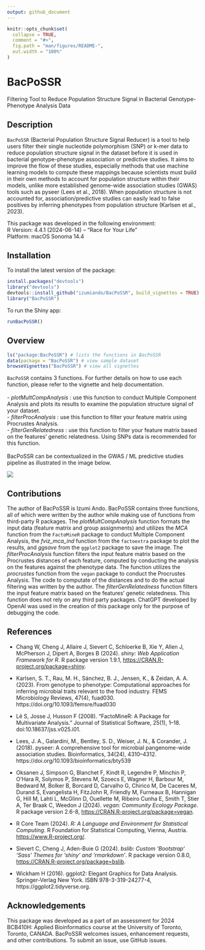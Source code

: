 ```yaml
---
output: github_document
---
```


<!-- README.md is generated from README.Rmd. -->

```r
knitr::opts_chunk$set(
  collapse = TRUE,
  comment = "#>",
  fig.path = "man/figures/README-",
  out.width = "100%"
)
```
# BacPoSSR
Filtering Tool to Reduce Population Structure Signal in Bacterial Genotype-Phenotype Analysis Data

## Description

`BacPoSSR` (Bacterial Population Structure Signal Reducer) is a tool to help users filter their single nucleotide polymorphism (SNP) or k-mer data to reduce population structure signal in the dataset before it is used in bacterial genotype-phenotype association or predictive studies. It aims to improve the flow of these studies, especially methods that use machine learning models to compute these mappings because scientists must build in their own methods to account for population structure within their models, unlike more established genome-wide association studies (GWAS) tools such as pyseer (Lees et al., 2018). When population structure is not accounted for, association/predictive studies can easily lead to false positives by inferring phenotypes from population structure (Karlsen et al., 2023).

This package was developed in the following environment:
<br>
R Version: 4.4.1 (2024-06-14) -- "Race for Your Life"
<br>
Platform: macOS Sonoma 14.4

## Installation

To install the latest version of the package:
``` r
install.packages("devtools")
library("devtools")
devtools::install_github("izumiando/BacPoSSR", build_vignettes = TRUE)
library("BacPoSSR")
```
To run the Shiny app:
``` r
runBacPoSSR()
``` 


## Overview

``` r
ls("package:BacPoSSR") # lists the functions in BacPoSSR
data(package = "BacPoSSR") # view sample dataset
browseVignettes("BacPoSSR") # view all vignettes
```
`BacPoSSR` contains 3 functions. For further details on how to use each function, please refer to the vignette and help documentation.
<br>
<br>
- _plotMultCompAnalysis_ : use this function to conduct Multiple Component Analysis and plots its results to examine the population structure signal of your dataset.
<br>
- _filterProcAnalysis_ : use this function to filter your feature matrix using Procrustes Analysis.
<br>
- _filterGenRelatedness_ : use this function to filter your feature matrix based on the features' genetic relatedness. Using SNPs data is recommended for this function.
<br>
<br>
BacPoSSR can be contextualized in the GWAS / ML predictive studies pipeline as illustrated in the image below.

![](./inst/extdata/BacPoSSR_pipeline.png)



## Contributions

The author of BacPoSSR is Izumi Ando. BacPoSSR contains three functions, all of which were written by the author while making use of functions from third-party R packages.
The _plotMultCompAnalysis_ function formats the input data (feature matrix and group assignments) and utilizes the _MCA_ function from the `FactoMineR` package to conduct Multiple Component Analysis, the _fviz_mca_ind_ function from the `factoextra` package to plot the results, and _ggsave_ from the `ggplot2` package to save the image. 
The _filterProcAnalysis_ function filters the input feature matrix based on the Procrustes distances of each feature, computed by conducting the analysis on the features against the phenotype data. The function utilizes the _procrustes_ function from the `vegan` package to conduct the Procrustes Analysis. The code to computate of the distances and to do the actual filtering was written by the author.
The _filterGenRelatedness_ function filters the input feature matrix based on the features' genetic relatedness. This function does not rely on any third party packages.
ChatGPT developed by OpenAI was used in the creation of this package only for the purpose of debugging the code.

## References

- Chang W, Cheng J, Allaire J, Sievert C, Schloerke B, Xie Y, Allen J, McPherson J, Dipert A, Borges B (2024). _shiny: Web Application Framework for R_. R package version 1.9.1, <https://CRAN.R-project.org/package=shiny>.

- Karlsen, S. T., Rau, M. H., Sánchez, B. J., Jensen, K., & Zeidan, A. A. (2023). From genotype to phenotype: Computational approaches for inferring microbial traits relevant to the food industry. FEMS Microbiology Reviews, 47(4), fuad030. https://doi.org/10.1093/femsre/fuad030

- Lê S, Josse J, Husson F (2008). “FactoMineR: A Package for Multivariate Analysis.” Journal of Statistical Software, 25(1), 1–18. doi:10.18637/jss.v025.i01.

- Lees, J. A., Galardini, M., Bentley, S. D., Weiser, J. N., & Corander, J. (2018). pyseer: A comprehensive tool for microbial pangenome-wide association studies. Bioinformatics, 34(24), 4310–4312. https://doi.org/10.1093/bioinformatics/bty539

- Oksanen J, Simpson G, Blanchet F, Kindt R, Legendre P, Minchin P, O'Hara R, Solymos P, Stevens M, Szoecs E, Wagner H, Barbour M, Bedward M, Bolker B, Borcard D, Carvalho G, Chirico M, De Caceres M, Durand S, Evangelista H, FitzJohn R, Friendly M, Furneaux B, Hannigan G, Hill M, Lahti L, McGlinn D, Ouellette M, Ribeiro Cunha E, Smith T, Stier A, Ter Braak C, Weedon J (2024). _vegan: Community Ecology Package_. R package version 2.6-8, <https://CRAN.R-project.org/package=vegan>.

- R Core Team (2024). _R: A Language and Environment for Statistical Computing_. R Foundation for Statistical Computing, Vienna, Austria. <https://www.R-project.org/>.

- Sievert C, Cheng J, Aden-Buie G (2024). _bslib: Custom 'Bootstrap' 'Sass' Themes for 'shiny' and 'rmarkdown'_. R package version 0.8.0, <https://CRAN.R-project.org/package=bslib>.

- Wickham H (2016). ggplot2: Elegant Graphics for Data Analysis. Springer-Verlag New York. ISBN 978-3-319-24277-4, https://ggplot2.tidyverse.org.

## Acknowledgements

This package was developed as a part of an assessment for 2024 BCB410H: Applied Bioinformatics course at the University of Toronto, Toronto, CANADA. BacPoSSR welcomes issues, enhancement requests, and other contributions. To submit an issue, use GitHub issues.
